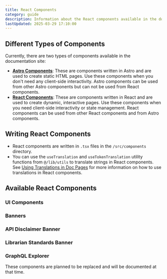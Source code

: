 ```yaml
---
title: React Components
category: guide
description: Information about the React components available in the documentation site.
lastUpdated: 2025-03-29 17:10:00
---
```


## Different Types of Components
Currently, there are two types of components available in the documentation site:
- [**Astro Components**](./astro-components): These are components written in Astro and are used to create static HTML pages. Use these components when you don't need any client-side interactivity. Astro components can be used from other Astro components but can not be used from React components.
- [**React Components**](./react-components): These are components written in React and are used to create dynamic, interactive pages. Use these components when you need client-side interactivity or state management. React components can be used from other React components and from Astro components.

## Writing React Components
- React components are written in `.tsx` files in the `/src/components` directory.
- You can use the `useTranslation` and `useTokenTranslation` utility functions from `@/lib/utils` to translate strings in React components.
See [Using Translations in Doc Pages](./using-translations) for more information on how to use translations in React components.

## Available React Components

### UI Components

### Banners
### API Disclaimer Banner

### Librarian Standards Banner



### GraphQL Explorer

These components are planned to be replaced and will be documented at that time.